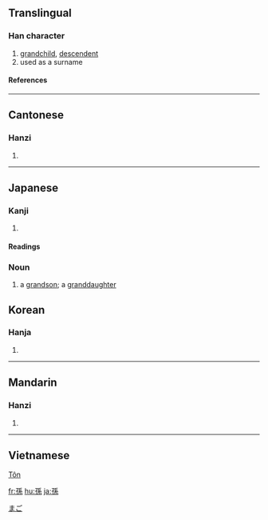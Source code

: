 {{see|孙}}

==Translingual==
===Han character===
{{Han char|rn=39|rad=子|as=07|sn=10|four=1249<sub>3</sub>|canj=弓木竹女火 (NDHVF)}}
# [[grandchild]], [[descendent]]
# used as a surname
====References====
{{Han ref|kx=0279.230|dkj=06987|dj=0548.190|hdz=21016.050|uh=5B6B|ud=23403|bh=AE5D|bd=44637}}
----
==Cantonese==
===Hanzi===
{{yue-hanzi|jyut=|y=syun1}}
# {{defn|Cantonese}}
----
==Japanese==
[[Category:1000_Japanese_basic_words|まご]]


===Kanji===
{{ja-kanji|grade=|rs=子07}}
# {{defn|Japanese}} 
====Readings====
{{ja-readings|on=[[そん]] (son)|kun=[[まご]] (mago)}}



=== Noun ===
{{janoun|まご|mago}}
# a [[grandson]]; a [[granddaughter]]

==Korean==
===Hanja===
{{ko-hanja|hangeul=손|rv=son|mr=son}}
# {{defn|Korean}}
----
==Mandarin==
===Hanzi===
{{cmn-hanzi|sim=孙|pin=[[sūn]] (sun1)|wg=sun<sup>1</sup>}}
# {{defn|Mandarin}}

----
==Vietnamese==
[[Tôn]]

[[fr:孫]]
[[hu:孫]]
[[ja:孫]]